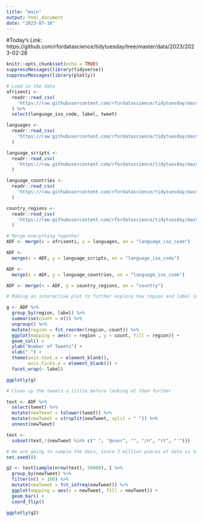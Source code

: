```yaml
---
title: "main"
output: html_document
date: "2023-07-10"
---
```


#Today's Link: https://github.com/rfordatascience/tidytuesday/tree/master/data/2023/2023-02-28

```r
knitr::opts_chunk$set(echo = TRUE)
suppressMessages(library(tidyverse))
suppressMessages(library(plotly))
```

```r
# Load in the data
afrisenti <-
  readr::read_csv(
    'https://raw.githubusercontent.com/rfordatascience/tidytuesday/master/data/2023/2023-02-28/afrisenti.csv'
  ) %>%
  select(language_iso_code, label, tweet)

languages <-
  readr::read_csv(
    'https://raw.githubusercontent.com/rfordatascience/tidytuesday/master/data/2023/2023-02-28/languages.csv'
  )

language_scripts <-
  readr::read_csv(
    'https://raw.githubusercontent.com/rfordatascience/tidytuesday/master/data/2023/2023-02-28/language_scripts.csv'
  )

language_countries <-
  readr::read_csv(
    'https://raw.githubusercontent.com/rfordatascience/tidytuesday/master/data/2023/2023-02-28/language_countries.csv'
  )

country_regions <-
  readr::read_csv(
    'https://raw.githubusercontent.com/rfordatascience/tidytuesday/master/data/2023/2023-02-28/country_regions.csv'
  )

# Merge everything together
ADF <- merge(x = afrisenti, y = languages, on = "language_iso_code")

ADF <-
  merge(x = ADF, y = language_scripts, on = "language_iso_code")

ADF <-
  merge(x = ADF, y = language_countries, on = "language_iso_code")

ADF <- merge(x = ADF, y = country_regions, on = "country")
```

```r
# Making an interactive plot to further explore how region and label interact

g <- ADF %>%
  group_by(region, label) %>%
  summarise(count = n()) %>%
  ungroup() %>%
  mutate(region = fct_reorder(region,-count)) %>%
  ggplot(mapping = aes(x = region , y = count, fill = region)) +
  geom_col() +
  ylab("Number of Tweets") +
  xlab(" ") +
  theme(axis.text.x = element_blank(),
        axis.ticks.x = element_blank()) +
  facet_wrap(~ label)

ggplotly(g)
```

```r
# Clean up the tweets a little before looking at them further

text <- ADF %>%
  select(tweet) %>%
  mutate(newTweet = tolower(tweet)) %>%
  mutate(newTweet = strsplit(newTweet, split = " ")) %>%
  unnest(newTweet)

text <-
  subset(text,!(newTweet %in% c(" ", "@user", "", "/n", "rt", "'")))
```

```r
# We are going to sample the data, since 3 million pieces of data is too much to process
set.seed(0)

g2 <- text[sample(nrow(text), 50000), ] %>%
  group_by(newTweet) %>%
  filter(n() > 100) %>%
  mutate(newTweet = fct_infreq(newTweet)) %>%
  ggplot(mapping = aes(x = newTweet, fill = newTweet)) +
  geom_bar() +
  coord_flip()

ggplotly(g2)
```


